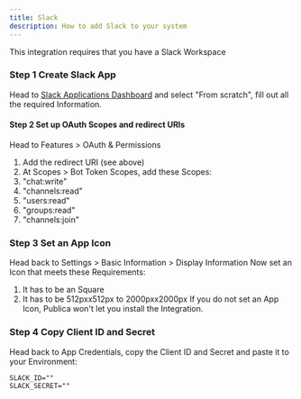 ---
title: Slack
description: How to add Slack to your system
---


<Callout>
This integration requires that you have a Slack Workspace
</Callout>

<Steps>

### Step 1 Create Slack App
Head to [Slack Applications Dashboard](https://api.slack.com/apps) and select "From scratch", fill out all the required Information.

#### Step 2 Set up OAuth Scopes and redirect URIs

<OAuth2Redirect provider = "slack" />

Head to Features > OAuth & Permissions
1. Add the redirect URI (see above)
2. At Scopes > Bot Token Scopes, add these Scopes:
  1. "chat:write"
  2. "channels:read"
  3. "users:read"
  4. "groups:read"
  5. "channels:join"

### Step 3 Set an App Icon
Head back to Settings > Basic Information > Display Information
Now set an Icon that meets these Requirements:
1. It has to be an Square
2. It has to be 512pxx512px to 2000pxx2000px
If you do not set an App Icon, Publica won't let you install the Integration.

### Step 4 Copy Client ID and Secret
Head back to App Credentials, copy the Client ID and Secret and paste it to your Environment:
```env
SLACK_ID=""
SLACK_SECRET=""
```

</Steps>

